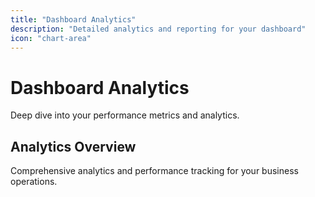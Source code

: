 ```yaml
---
title: "Dashboard Analytics"
description: "Detailed analytics and reporting for your dashboard"
icon: "chart-area"
---
```


# Dashboard Analytics

Deep dive into your performance metrics and analytics.

## Analytics Overview

Comprehensive analytics and performance tracking for your business operations. 
